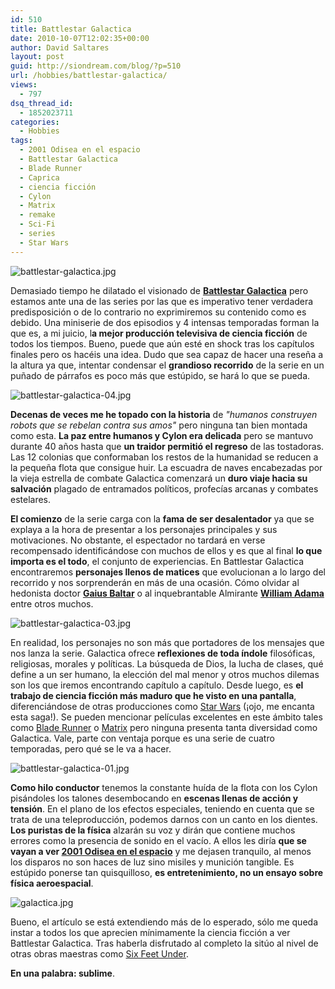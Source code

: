 ```yaml
---
id: 510
title: Battlestar Galactica
date: 2010-10-07T12:02:35+00:00
author: David Saltares
layout: post
guid: http://siondream.com/blog/?p=510
url: /hobbies/battlestar-galactica/
views:
  - 797
dsq_thread_id:
  - 1852023711
categories:
  - Hobbies
tags:
  - 2001 Odisea en el espacio
  - Battlestar Galactica
  - Blade Runner
  - Caprica
  - ciencia ficción
  - Cylon
  - Matrix
  - remake
  - Sci-Fi
  - series
  - Star Wars
---
```


![battlestar-galactica.jpg](/img/wp/battlestar-galactica.webp)

Demasiado tiempo he dilatado el visionado de [**Battlestar Galactica**](http://en.wikipedia.org/wiki/Battlestar_Galactica) pero estamos ante una de las series por las que es imperativo tener verdadera predisposición o de lo contrario no exprimiremos su contenido como es debido. Una miniserie de dos episodios y 4 intensas temporadas forman la que es, a mi juicio, l**a mejor producción televisiva de ciencia ficción** de todos los tiempos. Bueno, puede que aún esté en shock tras los capítulos finales pero os hacéis una idea. Dudo que sea capaz de hacer una reseña a la altura ya que, intentar condensar el **grandioso recorrido** de la serie en un puñado de párrafos es poco más que estúpido, se hará lo que se pueda.

![battlestar-galactica-04.jpg](/img/wp/battlestar-galactica-04.webp)

**Decenas de veces me he topado con la historia** de _"humanos construyen robots que se rebelan contra sus amos"_ pero ninguna tan bien montada como esta. **La paz entre humanos y Cylon era delicada** pero se mantuvo durante 40 años hasta que **un traidor permitió el regreso** de las tostadoras. Las 12 colonias que conformaban los restos de la humanidad se reducen a la pequeña flota que consigue huir. La escuadra de naves encabezadas por la vieja estrella de combate Galactica comenzará un **duro viaje hacia su salvación** plagado de entramados políticos, profecías arcanas y combates estelares.

**El comienzo** de la serie carga con la **fama de ser desalentador** ya que se explaya a la hora de presentar a los personajes principales y sus motivaciones. No obstante, el espectador no tardará en verse recompensado identificándose con muchos de ellos y es que al final **lo que importa es el todo**, el conjunto de experiencias. En Battlestar Galactica encontraremos **personajes llenos de matices** que evolucionan a lo largo del recorrido y nos sorprenderán en más de una ocasión. Cómo olvidar al hedonista doctor **[Gaius Baltar](http://www.imdb.com/name/nm0130536/)** o al inquebrantable Almirante **[William Adama](http://www.imdb.com/name/nm0001579/)** entre otros muchos.

![battlestar-galactica-03.jpg](/img/wp/battlestar-galactica-03.webp)

En realidad, los personajes no son más que portadores de los mensajes que nos lanza la serie. Galactica ofrece **reflexiones de toda índole** filosóficas, religiosas, morales y políticas. La búsqueda de Dios, la lucha de clases, qué define a un ser humano, la elección del mal menor y otros muchos dilemas son los que iremos encontrando capítulo a capítulo. Desde luego, es **el trabajo de ciencia ficción más maduro que he visto en una pantalla**, diferenciándose de otras producciones como [Star Wars](http://www.imdb.com/title/tt0076759/) (¡ojo, me encanta esta saga!). Se pueden mencionar películas excelentes en este ámbito tales como [Blade Runner](http://www.imdb.com/title/tt0083658/) o [Matrix](http://www.imdb.com/title/tt0133093/) pero ninguna presenta tanta diversidad como Galactica. Vale, parte con ventaja porque es una serie de cuatro temporadas, pero qué se le va a hacer.

![battlestar-galactica-01.jpg](/img/wp/battlestar-galactica-01.webp)

**Como hilo conductor** tenemos la constante huída de la flota con los Cylon pisándoles los talones desembocando en **escenas llenas de acción y tensión**. En el plano de los efectos especiales, teniendo en cuenta que se trata de una teleproducción, podemos darnos con un canto en los dientes. **Los puristas de la física** alzarán su voz y dirán que contiene muchos errores como la presencia de sonido en el vacío. A ellos les diría **que se vayan a ver [2001 Odisea en el espacio](http://www.imdb.com/title/tt0062622/)** y me dejasen tranquilo, al menos los disparos no son haces de luz sino misiles y munición tangible. Es estúpido ponerse tan quisquilloso, **es entretenimiento, no un ensayo sobre física aeroespacial**.

![galactica.jpg](/img/wp/galactica.webp)

Bueno, el artículo se está extendiendo más de lo esperado, sólo me queda instar a todos los que aprecien mínimamente la ciencia ficción a ver Battlestar Galactica. Tras haberla disfrutado al completo la sitúo al nivel de otras obras maestras como [Six Feet Under](http://www.imdb.com/title/tt0248654/).

**En una palabra: sublime**.
